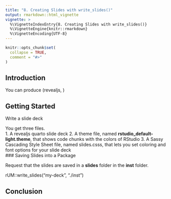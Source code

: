 ```yaml
---
title: "8. Creating Slides with write_slides()"
output: rmarkdown::html_vignette
vignette: >
  %\VignetteIndexEntry{8. Creating Slides with write_slides()}
  %\VignetteEngine{knitr::rmarkdown}
  %\VignetteEncoding{UTF-8}
---
```


```r
knitr::opts_chunk$set(
  collapse = TRUE,
  comment = "#>"
)
```

## Introduction

You can produce (revealjs, )

## Getting Started

Write a slide deck

You get three files.  
1. A revealjs quarto slide deck
2. A theme file, named **rstudio_default-light.theme**, that shows code chunks with the colors of RStudio
3. A Sassy Cascading Style Sheet file, named slides.csss, that lets you set coloring and font options for your slide deck  
### Saving Slides into a Package

Request that the slides are saved in a **slides** folder in the **inst** folder.

rUM::write_slides("my-deck", "./inst")

## Conclusion
